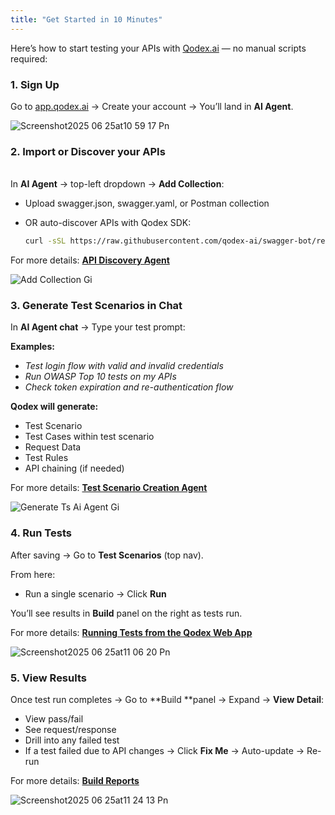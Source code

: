 ```yaml
---
title: "Get Started in 10 Minutes"
---
```


Here’s how to start testing your APIs with [Qodex.ai](http://app.qodex.ai) — no manual scripts required:

### 1. Sign Up

Go to [app.qodex.ai](http://app.qodex.ai) → Create your account → You’ll land in **AI Agent**.

![Screenshot2025 06 25at10 59 17 Pn](/images/Screenshot2025-06-25at10.59.17.png)

### 2. Import or Discover your APIs

\
In **AI Agent** → top-left dropdown → **Add Collection**:

- Upload swagger.json, swagger.yaml, or Postman collection
- OR auto-discover APIs with Qodex SDK:

  ```bash
  curl -sSL https://raw.githubusercontent.com/qodex-ai/swagger-bot/refs/heads/main/run.sh -o script.sh && chmod +x script.sh && ./script.sh --project-api-key YOUR_PROJECT_KEY
  ```

For more details: [**API Discovery Agent**](https://docs.qodex.ai/api-discovery-agent)

![Add Collection Gi](/images/Add-Collection.gif)

### 3. Generate Test Scenarios in Chat

In **AI Agent chat** → Type your test prompt:

**Examples:**

- _Test login flow with valid and invalid credentials_
- _Run OWASP Top 10 tests on my APIs_
- _Check token expiration and re-authentication flow_

**Qodex will generate:**

- Test Scenario
- Test Cases within test scenario
- Request Data
- Test Rules
- API chaining (if needed)

For more details: [**Test Scenario Creation Agent**](https://docs.qodex.ai/test-scenario-creation-agent)

![Generate Ts Ai Agent Gi](/images/generate-ts-ai-agent.gif)

### 4. Run Tests

After saving → Go to **Test Scenarios** (top nav).

From here:

- Run a single scenario → Click **Run**

You’ll see results in **Build** panel on the right as tests run.

For more details: [**Running Tests from the Qodex Web App**](https://docs.qodex.ai/running-tests-from-qodex-web-app)

![Screenshot2025 06 25at11 06 20 Pn](/images/Screenshot2025-06-25at11.06.20.png)

### 5. View Results

Once test run completes → Go to \*\*Build \*\*panel -\> Expand -\> **View Detail**:

- View pass/fail
- See request/response
- Drill into any failed test
- If a test failed due to API changes → Click **Fix Me** → Auto-update → Re-run

For more details: [**Build Reports**](https://docs.qodex.ai/build-reports)

![Screenshot2025 06 25at11 24 13 Pn](/images/Screenshot2025-06-25at11.24.13.png)